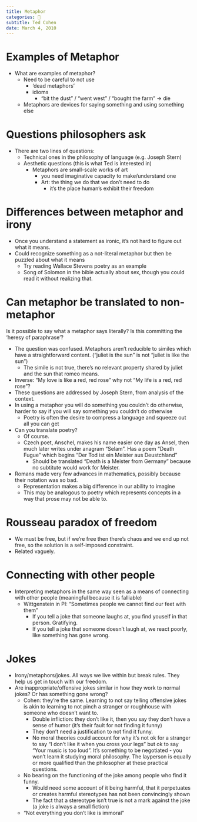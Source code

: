 ```yaml
---
title: Metaphor
categories: 🔴
subtitle: Ted Cohen
date: March 4, 2010
---
```


# Examples of Metaphor
- What are examples of metaphor?
  - Need to be careful to not use
    - 'dead metaphors'
    - idioms
      - "bit the dust" / "went west" / "bought the farm" -> die
  - Metaphors are devices for saying something and using something else

# Questions philosophers ask
- There are two lines of questions:
  - Technical ones in the philosophy of language (e.g. Joseph Stern)
  - Aesthetic questions (this is what Ted is interested in)
    - Metaphors are small-scale works of art
      - you need imaginative capacity to make/understand one
      - Art: the thing we do that we don't need to do
        - it's the place human's exhibit their freedom

# Differences between metaphor and irony
- Once you understand a statement as ironic, it's not hard to figure out what it 
  means.
- Could recognize something as a not-literal metaphor but then be puzzled about 
  what it means
    - Try reading Wallace Stevens poetry as an example
    - Song of Solomon in the bible actually about sex, though you could read it 
      without realizing that.

# Can metaphor be translated to non-metaphor
Is it possible to say what a metaphor says literally? Is this committing the 
'heresy of paraphrase'?

- The question was confused. Metaphors aren't reducible to similes which have a 
  straightforward content. ("juliet is the sun" is not "juliet is like the sun")
    - The simile is not true, there's no relevant property shared by juliet and 
      the sun that romeo means.
- Inverse: "My love is like a red, red rose" why not "My life is a red, red 
  rose"?
- These questions are addressed by Joseph Stern, from analysis of the context.
- In using a metaphor you will do something you couldn't do otherwise, harder to 
  say if you will say something you couldn't do otherwise
    - Poetry is often the desire to compress a language and squeeze out all you 
      can get
- Can you translate poetry?
    - Of course.
    - Czech poet, Anschel, makes his name easier one day as Ansel, then much 
      later writes under anagram "Selam". Has a poem "Death Fugue" which begins 
      "Der Tod ist ein Meister aus Deustchland"
      - Should be translated "Death is a Meister from Germany" because no 
        subtitute would work for Meister.
- Romans made very few advances in mathematics, possibly because their notation 
  was so bad.
    - Representation makes a big difference in our ability to imagine
    - This may be analogous to poetry which represents concepts in a way that 
      prose may not be able to.

# Rousseau paradox of freedom
- We must be free, but if we're free then there's chaos and we end up not free, 
  so the solution is a self-imposed constraint.
- Related vaguely.

# Connecting with other people
- Interpreting metaphors in the same way seen as a means of connecting with 
  other people (meaningful because it is falliable)
  - Wittgenstein in PI: "Sometimes people we cannot find our feet with them"
    - If you tell a joke that someone laughs at, you find youself in that 
      person. Gratifying.
    - If you tell a joke that someone doesn't laugh at, we react poorly, like 
      something has gone wrong.

# Jokes

- Irony/metaphors/jokes. All ways we live within but break rules. They help us 
  get in touch with our freedom.
- Are inappropriate/offensive jokes similar in how they work to normal jokes? Or 
  has something gone wrong?
  - Cohen: they're the same. Learning to not say telling offensive jokes is akin 
    to learning to not pinch a stranger or roughhouse with someone who doesn't 
    want to.
    - Double infliction: they don't like it, then you say they don't have a 
      sense of humor (it's their fault for not finding it funny)
    - They don't need a justification to not find it funny.
    - No moral theories could account for why it's not ok for a stranger to say 
      "I don't like it when you cross your legs" but ok to say "Your music is 
      too loud". It's something to be negotiated - you won't learn it studying 
      moral philosophy. The layperson is equally or more qualified than the 
      philosopher at these practical questions.
  - No bearing on the functioning of the joke among people who find it funny.
    - Would need some account of it being harmful, that it perpetuates or 
      creates harmful stereotypes has not been convincingly shown
    - The fact that a stereotype isn't true is not a mark against the joke 
      (a joke is always a small fiction)
  - "Not everything you don't like is immoral"
